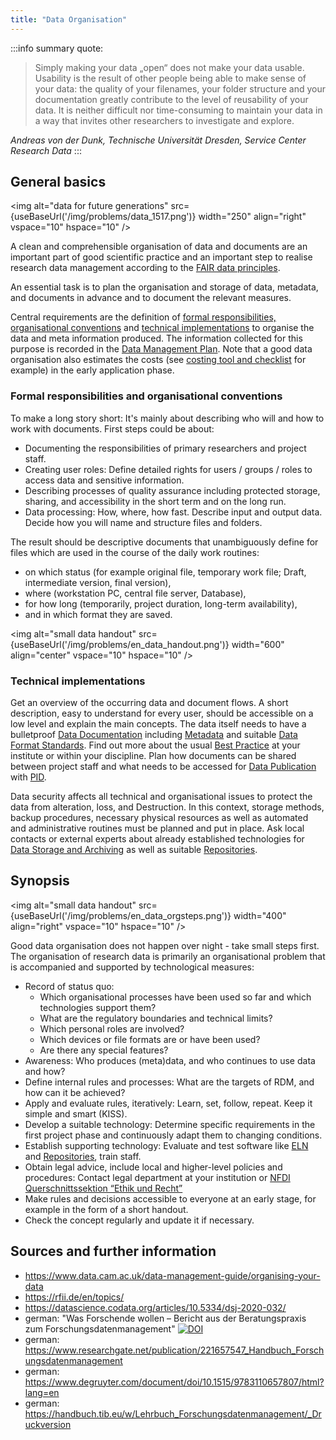 ```yaml
---
title: "Data Organisation"
---
```



:::info summary quote:
> Simply making your data „open“ does not make your data usable. Usability is the result of other people being able to make sense of your data: the quality of your filenames, your folder structure and your documentation greatly contribute to the level of reusability of your data. It is neither difficult nor time-consuming to maintain your data in a way that invites other researchers to investigate and explore.

_Andreas von der Dunk, Technische Universität Dresden, Service Center Research Data_
:::

## General basics

<img alt="data for future generations" src={useBaseUrl('/img/problems/data_1517.png')} width="250" align="right" vspace="10" hspace="10" />

A clean and comprehensible organisation of data and documents are an important part of good scientific practice and an important step to realise research data management according to the [FAIR data principles](/docs/topics/fair). 

An essential task is to plan the organisation and storage of data, metadata, and documents in advance and to document the relevant measures.

Central requirements are the definition of [formal responsibilities, organisational conventions](#formal-responsibilities-and-organisational-conventions) and [technical implementations](#technical-implementations) to organise the data and meta information produced. The information collected for this purpose is recorded in the [Data Management Plan](/docs/problems/dmp). Note that a good data organisation also estimates the costs (see [costing tool and checklist](https://ukdataservice.ac.uk/learning-hub/research-data-management/plan-to-share/costing/) for example) in the early application phase.


### Formal responsibilities and organisational conventions

To make a long story short: It's mainly about describing who will and how to work with documents. First steps could be about:
- Documenting the responsibilities of primary researchers and project staff.
- Creating user roles: Define detailed rights for users / groups / roles to access data and sensitive information.
- Describing processes of quality assurance including protected storage, sharing, and accessibility in the short term and on the long run.
- Data processing: How, where, how fast. Describe input and output data. Decide how you will name and structure files and folders.

The result should be descriptive documents that unambiguously define for files which are used in the course of the daily work routines:
- on which status (for example original file, temporary work file; Draft, intermediate version, final version),
- where (workstation PC, central file server, Database), 
- for how long (temporarily, project duration, long-term availability),
- and in which format they are saved.

<img alt="small data handout" src={useBaseUrl('/img/problems/en_data_handout.png')} width="600" align="center" vspace="10" hspace="10" />


### Technical implementations

Get an overview of the occurring data and document flows. A short description, easy to understand for every user, should be accessible on a low level and explain the main concepts. The data itself needs to have a bulletproof [Data Documentation](/docs/problems/data_documentation) including [Metadata](/docs/topics/metadata/) and suitable [Data Format Standards](/docs/topics/format_standards/). Find out more about the usual [Best Practice](/docs/topics/best_practice/) at your institute or within your discipline. Plan how documents can be shared between project staff and what needs to be accessed for [Data Publication](/docs/problems/data_publication/) with [PID](/docs/topics/pid/).

Data security affects all technical and organisational issues to protect the data from alteration, loss, and Destruction. In this context, storage methods, backup procedures, necessary physical resources as well as automated and administrative routines must be planned and put in place. Ask local contacts or external experts about already established technologies for [Data Storage and Archiving](/docs/problems/data_storage) as well as suitable [Repositories](/docs/topics/repositories/).


## Synopsis

<img alt="small data handout" src={useBaseUrl('/img/problems/en_data_orgsteps.png')} width="400" align="right" vspace="10" hspace="10" />

Good data organisation does not happen over night - take small steps first. The organisation of research data is primarily an organisational problem that is accompanied and supported by technological measures:
- Record of status quo:
    - Which organisational processes have been used so far and which technologies support them?
    - What are the regulatory boundaries and technical limits?
    - Which personal roles are involved?
    - Which devices or file formats are or have been used?
    - Are there any special features?
- Awareness: Who produces (meta)data, and who continues to use data and how?
- Define internal rules and processes: What are the targets of RDM, and how can it be achieved?
- Apply and evaluate rules, iteratively: Learn, set, follow, repeat. Keep it simple and smart (KISS).
- Develop a suitable technology: Determine specific requirements in the first project phase and continuously adapt them to changing conditions.
- Establish supporting technology: Evaluate and test software like [ELN](/docs/topics/eln/) and [Repositories](/docs/topics/repositories/), train staff.
- Obtain legal advice, include local and higher-level policies and procedures: Contact legal department at your institution or [NFDI Querschnittssektion “Ethik und Recht”](https://www.nfdi.de/einrichtung-von-ersten-sektionen/)
- Make rules and decisions accessible to everyone at an early stage, for example in the form of a short handout.
- Check the concept regularly and update it if necessary.


## Sources and further information
- https://www.data.cam.ac.uk/data-management-guide/organising-your-data
- https://rfii.de/en/topics/
- https://datascience.codata.org/articles/10.5334/dsj-2020-032/
- german: "Was Forschende wollen – Bericht aus der Beratungspraxis zum Forschungsdatenmanagement" [![DOI](https://zenodo.org/badge/DOI/10.5281/zenodo.5524930.svg)](https://doi.org/10.5281/zenodo.5524930)
- german: https://www.researchgate.net/publication/221657547_Handbuch_Forschungsdatenmanagement
- german: https://www.degruyter.com/document/doi/10.1515/9783110657807/html?lang=en
- german: https://handbuch.tib.eu/w/Lehrbuch_Forschungsdatenmanagement/_Druckversion

